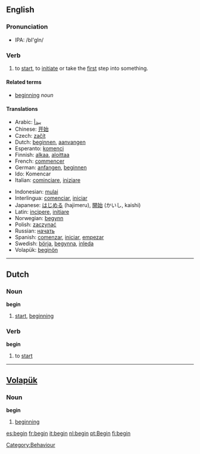 ==English==

===Pronunciation===
*IPA: /bI'gIn/

===Verb===
{{en-infl-irreg|begin|begins|beginning|begun|began}}
#to [[start]], to [[initiate]] or take the [[first]] step into something.

====Related terms====
*[[beginning]] ''noun''

====Translations====
{{top}}
*Arabic: [[يبدأ]]
*Chinese: [[开始]]
*Czech: [[začít]]
*Dutch: [[beginnen]], [[aanvangen]]
*Esperanto: [[komenci]]
*Finnish: [[alkaa]], [[aloittaa]]
*French: [[commencer]]
*German: [[anfangen]], [[beginnen]]
*Ido: Komencar
*Italian: [[cominciare]], [[iniziare]]
{{mid}}
*Indonesian: [[mulai]]
*Interlingua: [[comenciar]], [[iniciar]]
*Japanese: [[はじめる]] (hajimeru), [[開始]] (かいし, kaishi)
*Latin: [[incipere]], [[initiare]]
*Norwegian: [[begynn]]
*Polish: [[zaczynać]]
*Russian: [[начать]]
*Spanish: [[comenzar]], [[iniciar]], [[empezar]]
*Swedish: [[börja]], [[begynna]], [[inleda]]
*Volapük: [[beginön]]
{{bottom}}
----

==Dutch==
===Noun===
'''begin''' {{n}}
# [[start]], [[beginning]]
===Verb===
'''begin'''
# to [[start]]

----

==[[Volapük]]==
===Noun===
'''begin'''
# [[beginning]]

[[Category:Behaviour]]

[[es:begin]]
[[fr:begin]]
[[it:begin]]
[[nl:begin]]
[[pt:Begin]]
[[fi:begin]]